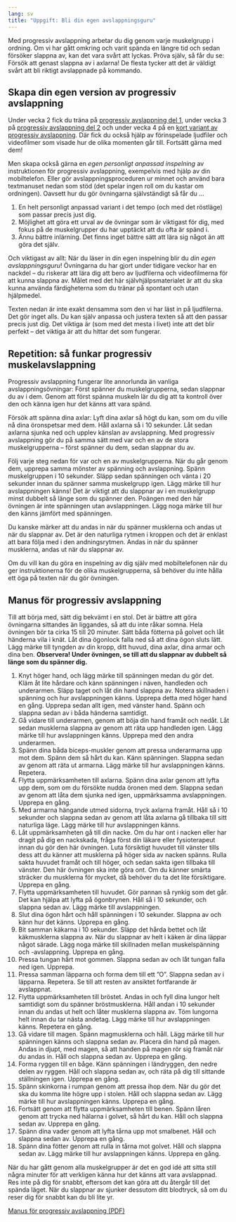 ```yaml
---
lang: sv
title: "Uppgift: Bli din egen avslappningsguru"
---
```


Med progressiv avslappning arbetar du dig genom varje muskelgrupp i
ordning. Om vi har gått omkring och varit spända en längre tid och sedan
försöker slappna av, kan det vara svårt att lyckas. Pröva själv, så får
du se: Försök att genast slappna av i axlarna! De flesta tycker att det
är väldigt svårt att bli riktigt avslappnade på kommando.

## Skapa din egen version av progressiv avslappning

Under vecka 2 fick du träna på [progressiv avslappning del
1](2-5.qmd),
under vecka 3 på [progressiv avslappning del
2](3-5.qmd)
och under vecka 4 på en [kort variant av progressiv
avslappning](4-5.qmd).
Där fick du också hjälp av förinspelade ljudfiler och videofilmer som
visade hur de olika momenten går till. Fortsätt gärna med dem!

Men skapa också gärna en *egen personligt anpassad inspelning* av
instruktionen för progressiv avslappning, exempelvis med hjälp av din
mobiltelefon. Eller gör avslappningsproceduren ur minnet och använd bara
textmanuset nedan som stöd (det spelar ingen roll om du kastar om
ordningen). Oavsett hur du gör övningarna självständigt så får du \...

1.  En helt personligt anpassad variant i det tempo (och med det
    röstläge) som passar precis just dig.
2.  Möjlighet att göra ett urval av de övningar som är viktigast för
    dig, med fokus på de muskelgrupper du har upptäckt att du ofta är
    spänd i.
3.  Ännu bättre inlärning. Det finns inget bättre sätt att lära sig
    något än att göra det själv.

Och viktigast av allt: När du läser in din egen inspelning blir du *din
egen avslappningsguru*! Övningarna du har gjort under tidigare veckor
har en nackdel -- du riskerar att lära dig att bero av ljudfilerna och
videofilmerna för att kunna slappna av. Målet med det här
självhjälpsmaterialet är att du ska kunna använda färdigheterna som du tränar på spontant och utan hjälpmedel.

Texten nedan är inte exakt densamma som den vi har läst in på
ljudfilerna. Det gör inget alls. Du kan själv anpassa och justera texten
så att den passar precis just dig. Det viktiga är (som med det mesta i
livet) inte att det blir perfekt -- det viktiga är att du hittar det som fungerar.

## Repetition: så funkar progressiv muskelavslappning

Progressiv avslappning fungerar lite annorlunda än vanliga
avslappningsövningar: Först spänner du muskelgrupperna, sedan slappnar
du av i dem. Genom att först spänna muskeln lär du dig att ta kontroll
över den och känna igen hur det känns att vara spänd.

Försök att spänna dina axlar: Lyft dina axlar så högt du kan, som om du
ville nå dina öronspetsar med dem. Håll axlarna så i 10 sekunder. Låt
sedan axlarna sjunka ned och upplev känslan av avslappning. Med
progressiv avslappning gör du på samma sätt med var och en av de stora
muskelgrupperna -- först spänner du dem, sedan slappnar du av.

Följ varje steg nedan för var och en av muskelgrupperna. När du går
genom dem, upprepa samma mönster av spänning och avslappning. Spänn
muskelgruppen i 10 sekunder. Släpp sedan spänningen och vänta i 20
sekunder innan du spänner samma muskelgrupp igen. Lägg märke till hur
avslappningen känns! Det är viktigt att du slappnar av i en muskelgrupp
minst dubbelt så länge som du spänner den. Poängen med den här övningen
är inte spänningen utan avslappningen. Lägg noga märke till hur den
känns jämfört med spänningen.

Du kanske märker att du andas in när du spänner musklerna och andas ut
när du slappnar av. Det är den naturliga rytmen i kroppen och det är
enklast att bara följa med i den andningsrytmen. Andas in när du spänner
musklerna, andas ut när du slappnar av.

Om du vill kan du göra en inspelning av dig själv med mobiltelefonen när
du ger instruktionerna för de olika muskelgrupperna, så behöver du inte
hålla ett öga på texten när du gör övningen.

::: {.callout-tip}
## Manus för progressiv avslappning

Till att börja med, sätt dig bekvämt i en stol. Det är bättre att göra
övningarna sittandes än liggandes, så att du inte råkar somna. Hela övningen bör
ta cirka 15 till 20 minuter. Sätt båda fötterna på golvet och låt händerna vila
i knät. Låt dina ögonlock falla ned så att dina ögon sluts lätt. Lägg märke till
tyngden av din kropp, ditt huvud, dina axlar, dina armar och dina ben.
**Observera! Under övningen, se till att du slappnar av dubbelt så länge som du
spänner dig.**

1.  Knyt höger hand, och lägg märke till spänningen medan du gör det.
    Kläm åt lite hårdare och känn spänningen i näven, handleden och
    underarmen. Släpp taget och låt din hand slappna av. Notera
    skillnaden i spänning och hur avslappningen känns. Upprepa detta med
    höger hand en gång. Upprepa sedan allt igen, med vänster hand. Spänn
    och slappna sedan av i båda händerna samtidigt.
2.  Gå vidare till underarmen, genom att böja din hand framåt och nedåt.
    Låt sedan musklerna slappna av genom att räta upp handleden igen.
    Lägg märke till hur avslappningen känns. Upprepa med den andra
    underarmen.
3.  Spänn dina båda biceps-muskler genom att pressa underarmarna upp mot
    dem. Spänn dem så hårt du kan. Känn spänningen. Slappna sedan av
    genom att räta ut armarna. Lägg märke till hur avslappningen känns.
    Repetera.
4.  Flytta uppmärksamheten till axlarna. Spänn dina axlar genom att
    lyfta upp dem, som om du försökte nudda öronen med dem. Slappna
    sedan av genom att låta dem sjunka ned igen, uppmärksamma
    avslappningen. Upprepa en gång.
5.  Med armarna hängande utmed sidorna, tryck axlarna framåt. Håll så i
    10 sekunder och slappna sedan av genom att låta axlarna gå tillbaka
    till sitt naturliga läge. Lägg märke till hur avslappningen känns.
6.  Låt uppmärksamheten gå till din nacke. Om du har ont i nacken eller
    har dragit på dig en nackskada, fråga först din läkare eller
    fysioterapeut innan du gör den här övningen. Luta försiktigt huvudet
    till vänster tills dess att du känner att musklerna på höger sida av
    nacken spänns. Rulla sakta huvudet framåt och till höger, och sedan
    sakta igen tillbaka till vänster. Den här övningen ska inte göra
    ont. Om du känner smärta sträcker du musklerna för mycket, då
    behöver du ta det lite försiktigare. Upprepa en gång.
7.  Flytta uppmärksamheten till huvudet. Gör pannan så rynkig som det
    går. Det kan hjälpa att lyfta på ögonbrynen. Håll så i 10 sekunder,
    och slappna sedan av. Lägg märke till avslappningen.
8.  Slut dina ögon hårt och håll spänningen i 10 sekunder. Slappna av
    och känn hur det känns. Upprepa en gång.
9.  Bit samman käkarna i 10 sekunder. Släpp det hårda bettet och låt
    käkmusklerna slappna av. När du slappnar av helt i käken är dina
    läppar något särade. Lägg noga märke till skillnaden mellan
    muskelspänning och -avslappning. Upprepa en gång.
10. Pressa tungan hårt mot gommen. Slappna sedan av och låt tungan falla
    ned igen. Upprepa.
11. Pressa samman läpparna och forma dem till ett ”O”. Slappna sedan av
    i läpparna. Repetera. Se till att resten av ansiktet fortfarande är
    avslappnat.
12. Flytta uppmärksamheten till bröstet. Andas in och fyll dina lungor
    helt samtidigt som du spänner bröstmusklerna. Håll andan i 10
    sekunder innan du andas ut helt och låter musklerna slappna av. Töm
    lungorna helt innan du tar nästa andetag. Lägg märke till hur
    avslappningen känns. Repetera en gång.
13. Gå vidare till magen. Spänn magmusklerna och håll. Lägg märke till
    hur spänningen känns och slappna sedan av. Placera din hand på
    magen. Andas in djupt, med magen, så att handen på magen rör sig
    framåt när du andas in. Håll och slappna sedan av. Upprepa en gång.
14. Forma ryggen till en båge. Känn spänningen i ländryggen, den nedre
    delen av ryggen. Håll och slappna sedan av, och räta på dig till
    sittande ställningen igen. Upprepa en gång.
15. Spänn skinkorna i rumpan genom att pressa ihop dem. När du gör det
    ska du komma lite högre upp i stolen. Håll och slappna sedan av.
    Lägg märke till hur avslappningen känns. Upprepa en gång.
16. Fortsätt genom att flytta uppmärksamheten till benen. Spänn låren
    genom att trycka ned hälarna i golvet, så hårt du kan. Håll och
    slappna sedan av. Upprepa en gång.
17. Spänn dina vader genom att lyfta tårna upp mot smalbenet. Håll och
    slappna sedan av. Upprepa en gång.
18. Spänn dina fötter genom att rulla in tårna mot golvet. Håll och
    slappna sedan av. Lägg märke till hur avslappningen känns. Upprepa
    en gång.

När du har gått genom alla muskelgrupper är det en god idé att sitta
still några minuter för att verkligen känna hur det känns att vara
avslappnad. Res inte på dig för snabbt, eftersom det kan göra att du
återgår till det spända läget. När du slappnar av sjunker dessutom ditt
blodtryck, så om du reser dig för snabbt kan du bli lite yr.
:::

::: {.content-visible when-format="html"}
[Manus för progressiv avslappning (PDF)](forms/100respekt-manus-progressiv-avslappning.pdf)
:::